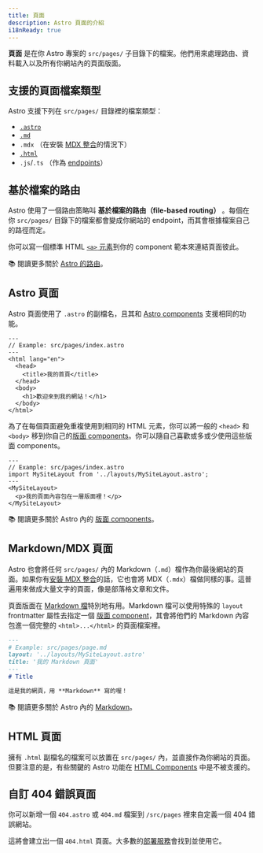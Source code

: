 ```yaml
---
title: 頁面
description: Astro 頁面的介紹
i18nReady: true
---
```


**頁面** 是在你 Astro 專案的 `src/pages/` 子目錄下的檔案。他們用來處理路由、資料載入以及所有你網站內的頁面版面。

## 支援的頁面檔案類型

Astro 支援下列在 `src/pages/` 目錄裡的檔案類型：
- [`.astro`](#astro-頁面)
- [`.md`](#markdownmdx-頁面)
-  `.mdx` （在安裝 [MDX 整合](/zh-tw/guides/integrations-guide/mdx/#installation)的情況下）
- [`.html`](#html-頁面)
- `.js`/`.ts` （作為 [endpoints](/zh-tw/guides/endpoints/)）

## 基於檔案的路由

Astro 使用了一個路由策略叫 **基於檔案的路由（file-based routing）** 。每個在你 `src/pages/` 目錄下的檔案都會變成你網站的 endpoint，而其會根據檔案自己的路徑而定。

你可以寫一個標準 HTML [`<a>` 元素](https://developer.mozilla.org/en-US/docs/Web/HTML/Element/a)到你的 component 範本來連結頁面彼此。

📚 閱讀更多關於 [Astro 的路由](/zh-tw/guides/routing/)。

## Astro 頁面

Astro 頁面使用了 `.astro` 的副檔名，且其和 [Astro components](/zh-tw/basics/astro-components/) 支援相同的功能。

```astro
---
// Example: src/pages/index.astro
---
<html lang="en">
  <head>
    <title>我的首頁</title>
  </head>
  <body>
    <h1>歡迎來到我的網站！</h1>
  </body>
</html>
```

為了在每個頁面避免重複使用到相同的 HTML 元素，你可以將一般的 `<head>` 和 `<body>` 移到你自己的[版面 components](/zh-tw/basics/layouts/)。你可以隨自己喜歡或多或少使用這些版面 components。

```astro {3} /</?MySiteLayout>/
---
// Example: src/pages/index.astro
import MySiteLayout from '../layouts/MySiteLayout.astro';
---
<MySiteLayout>
  <p>我的頁面內容包在一層版面裡！</p>
</MySiteLayout>
```

📚 閱讀更多關於 Astro 內的 [版面 components](/zh-tw/basics/layouts/)。

## Markdown/MDX 頁面

Astro 也會將任何 `src/pages/` 內的 Markdown（`.md`）檔作為你最後網站的頁面。如果你有[安裝 MDX 整合](/zh-tw/guides/integrations-guide/mdx/#installation)的話，它也會將 MDX（`.mdx`）檔做同樣的事。這普遍用來做成大量文字的頁面，像是部落格文章和文件。

頁面版面在 [Markdown 檔](#markdownmdx-頁面)特別地有用。Markdown 檔可以使用特殊的 `layout` frontmatter 屬性去指定一個 [版面 component](/zh-tw/basics/layouts/)，其會將他們的 Markdown 內容包進一個完整的 `<html>...</html>` 的頁面檔案裡。

```md {3}
---
# Example: src/pages/page.md
layout: '../layouts/MySiteLayout.astro'
title: '我的 Markdown 頁面'
---
# Title

這是我的網頁，用 **Markdown** 寫的喔！
```

📚 閱讀更多關於 Astro 內的 [Markdown](/zh-tw/guides/markdown-content/)。

## HTML 頁面

擁有 `.html` 副檔名的檔案可以放置在 `src/pages/` 內，並直接作為你網站的頁面。但要注意的是，有些關鍵的 Astro 功能在 [HTML Components](/zh-tw/basics/astro-components/#html-components) 中是不被支援的。

## 自訂 404 錯誤頁面

你可以新增一個 `404.astro` 或 `404.md` 檔案到 `/src/pages` 裡來自定義一個 404 錯誤網站。

這將會建立出一個 `404.html` 頁面。大多數的[部署服務](/zh-tw/guides/deploy/)會找到並使用它。

